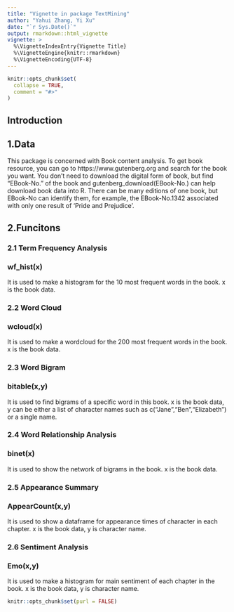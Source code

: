 ```yaml
---
title: "Vignette in package TextMining"
author: "Yahui Zhang, Yi Xu"
date: "`r Sys.Date()`"
output: rmarkdown::html_vignette
vignette: >
  %\VignetteIndexEntry{Vignette Title}
  %\VignetteEngine{knitr::rmarkdown}
  %\VignetteEncoding{UTF-8}
---
```


```r
knitr::opts_chunk$set(
  collapse = TRUE,
  comment = "#>"
)
```
## Introduction
## 1.Data
This package is concerned with Book content analysis. To get book resource, you can go to https://www.gutenberg.org and search for the book you want. You don't need to download the digital form of book, but find "EBook-No." of the book and gutenberg_download(EBook-No.) can help download book data into R. There can be many editions of one book, but EBook-No can identify them, for example, the EBook-No.1342 associated with only one result of 'Pride and Prejudice'.


## 2.Funcitons

### 2.1 Term Frequency Analysis

### wf_hist(x)
It is used to make a histogram for the 10 most frequent words in the book. 
x is the book data.


### 2.2 Word Cloud

### wcloud(x)
It is used to make a wordcloud for the 200 most frequent words in the book. 
x is the book data.



### 2.3 Word Bigram

### bitable(x,y)
It is used to find bigrams of a specific word in this book.
x is the book data, y can be either a list of character names such as c("Jane","Ben","Elizabeth") or a single name.



### 2.4 Word Relationship Analysis

### binet(x)
It is used to show the network of bigrams in the book.
x is the book data.


### 2.5 Appearance Summary

### AppearCount(x,y)
It is used to show a dataframe for appearance times of character in each chapter.
x is the book data, y is character name.



### 2.6 Sentiment Analysis

### Emo(x,y)
It is used to make a histogram for main sentiment of each chapter in the book.
x is the book data, y is character name.



```r
knitr::opts_chunk$set(purl = FALSE)
```

